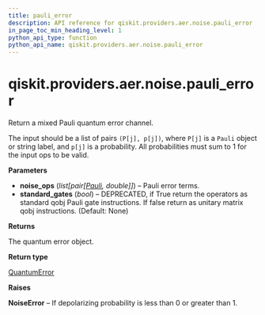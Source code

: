 ```yaml
---
title: pauli_error
description: API reference for qiskit.providers.aer.noise.pauli_error
in_page_toc_min_heading_level: 1
python_api_type: function
python_api_name: qiskit.providers.aer.noise.pauli_error
---
```


# qiskit.providers.aer.noise.pauli\_error

<Function id="qiskit.providers.aer.noise.pauli_error" name="pauli_error" isDedicatedPage={true} github="https://github.com/qiskit/qiskit-aer/tree/stable/0.10/qiskit/providers/aer/noise/errors/standard_errors.py" signature="pauli_error(noise_ops, standard_gates=None)">
  Return a mixed Pauli quantum error channel.

  The input should be a list of pairs `(P[j], p[j])`, where `P[j]` is a `Pauli` object or string label, and `p[j]` is a probability. All probabilities must sum to 1 for the input ops to be valid.

  **Parameters**

  *   **noise\_ops** (*list\[pair\[*[*Pauli*](qiskit.quantum_info.Pauli "qiskit.quantum_info.Pauli")*, double]]*) – Pauli error terms.
  *   **standard\_gates** (*bool*) – DEPRECATED, if True return the operators as standard qobj Pauli gate instructions. If false return as unitary matrix qobj instructions. (Default: None)

  **Returns**

  The quantum error object.

  **Return type**

  [QuantumError](qiskit.providers.aer.noise.QuantumError "qiskit.providers.aer.noise.QuantumError")

  **Raises**

  **NoiseError** – If depolarizing probability is less than 0 or greater than 1.
</Function>

